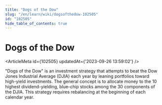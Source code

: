 ```yaml
---
title: "Dogs of the Dow"
slug: "/en/learn/wiki/dogsofthedow-102505"
id: "102505"
hide_table_of_contents: true
---
```



# Dogs of the Dow

<ArticleMeta id={102505} updatedAt={'2023-09-26 13:59:02'} />
<div className='border-solid border-b border-t-0 my-4 border-[var(--ifm-color-gray-300)]' />

"Dogs of the Dow" is an investment strategy that attempts to beat the Dow Jones Industrial Average (DJIA) each year by leaning portfolios toward high-yield investments. The general concept is to allocate money to the 10 highest dividend-yielding, blue-chip stocks among the 30 components of the DJIA. This strategy requires rebalancing at the beginning of each calendar year.

